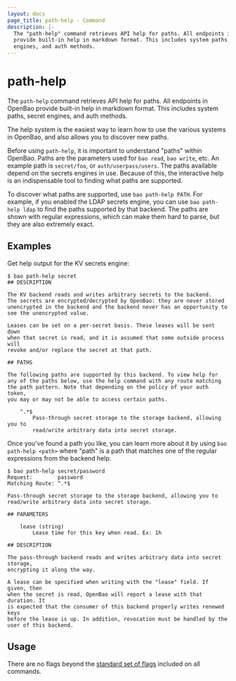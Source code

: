 ```yaml
---
layout: docs
page_title: path-help - Command
description: |-
  The "path-help" command retrieves API help for paths. All endpoints in OpenBao
  provide built-in help in markdown format. This includes system paths, secret
  engines, and auth methods.
---
```


# path-help

The `path-help` command retrieves API help for paths. All endpoints in OpenBao
provide built-in help in markdown format. This includes system paths, secret
engines, and auth methods.

The help system is the easiest way to learn how to use the various systems
in OpenBao, and also allows you to discover new paths.

Before using `path-help`, it is important to understand "paths" within OpenBao.
Paths are the parameters used for `bao read`, `bao write`, etc. An example
path is `secret/foo`, or `auth/userpass/users`. The paths available depend on the
secrets engines in use. Because of this, the interactive help is an
indispensable tool to finding what paths are supported.

To discover what paths are supported, use `bao path-help PATH`. For example,
if you enabled the LDAP secrets engine, you can use `bao path-help ldap` to find
the paths supported by that backend. The paths are shown with regular
expressions, which can make them hard to parse, but they are also extremely
exact.

## Examples

Get help output for the KV secrets engine:

```shell-session
$ bao path-help secret
## DESCRIPTION

The KV backend reads and writes arbitrary secrets to the backend.
The secrets are encrypted/decrypted by OpenBao: they are never stored
unencrypted in the backend and the backend never has an opportunity to
see the unencrypted value.

Leases can be set on a per-secret basis. These leases will be sent down
when that secret is read, and it is assumed that some outside process will
revoke and/or replace the secret at that path.

## PATHS

The following paths are supported by this backend. To view help for
any of the paths below, use the help command with any route matching
the path pattern. Note that depending on the policy of your auth token,
you may or may not be able to access certain paths.

    ^.*$
        Pass-through secret storage to the storage backend, allowing you to
        read/write arbitrary data into secret storage.
```

Once you've found a path you like, you can learn more about it by using `bao path-help <path>` where "path" is a path that matches one of the regular
expressions from the backend help.

```shell-session
$ bao path-help secret/password
Request:        password
Matching Route: ^.*$

Pass-through secret storage to the storage backend, allowing you to
read/write arbitrary data into secret storage.

## PARAMETERS

    lease (string)
        Lease time for this key when read. Ex: 1h

## DESCRIPTION

The pass-through backend reads and writes arbitrary data into secret storage,
encrypting it along the way.

A lease can be specified when writing with the "lease" field. If given, then
when the secret is read, OpenBao will report a lease with that duration. It
is expected that the consumer of this backend properly writes renewed keys
before the lease is up. In addition, revocation must be handled by the
user of this backend.
```

## Usage

There are no flags beyond the [standard set of flags](/docs/commands)
included on all commands.

